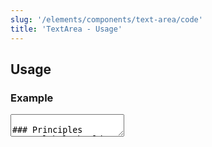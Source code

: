 ```yaml
---
slug: '/elements/components/text-area/code'
title: 'TextArea - Usage'
---
```



## Usage

### Example
<TextArea
  id="textarea"
  label="Label"
  placeholder="Placeholder"
  helperText="Assistive text"
  required
  style={{ maxWidth: '320px' }}
/>

### Principles
- **A label should always be provided with a text area.**
- Use a text area when multiples lines of text is expected. For single line inputs, use a [TextInput component](/elements/components/text-input).
- Allow the text area to reflect the length of the content you expect the user to enter.
- If possible, add programmatic assistance. Detect and pre-fill inputs to reduce errors and save time. Use sentence-case for default values, detected values, and auto-completion text.
- If possible, do input validation in client-side real-time and provide the user with immediate feedback. See [HDS Form validation pattern page](/patterns/form-validation) for more information.
- If possible, be forgiving of different input formats and small mistakes. It can greatly increase user experience of your product if you can fix common mistakes for the user.
- To decrease a cognitive load of the user, it is recommended to mark all required fields. Remember to provide explanation of the required field indicator at the top of your form.
- While not required, you can show the current and the expected amount of characters below the text area in the assistive text.

### Variations

#### Default
A text area is meant for situations where inputted text is multiline or contains more than one sentence.

<TextArea
  id="textarea"
  label="Label"
  placeholder="Placeholder"
  helperText="Assistive text"
  required
/>

---
 
#### With tooltip
A text area can be provided with additional tooltip. Tooltip information should be considered as extra information, for example, why is this information gathered or how is it used. The user should have sufficient information on how to fill the input field in label and assistive text. You can find more information about Tooltips how they are used from the [Tooltip documentation page](/elements/components/tooltip).

<TextArea
  id="textarea-tooltip"
  label="Label"
  placeholder="Placeholder"
  tooltipLabel="Tooltip label"
  tooltipButtonLabel="Tooltip button label"
  tooltipText="Tooltips contain &quot;nice to have&quot; information. Default Tooltip contents should not be longer than two to three sentences. For longer descriptions, provide a link to a separate page."
  style={{ maxWidth: '320px' }}
/>


